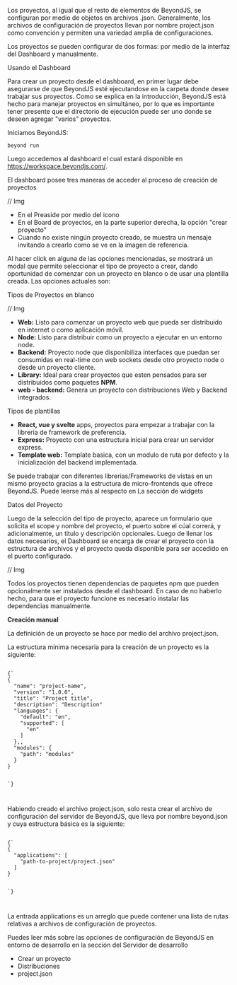 
<Title>Gestión de un proyecto</Title>

Los proyectos, al igual que el resto de elementos de BeyondJS, se configuran por medio de objetos en archivos .json. Generalmente, los archivos de configuración de proyectos llevan por nombre <Link to="/docs/projects/json">project.json</Link> como convención y permiten una variedad amplia de configuraciones.

Los proyectos se pueden configurar de dos formas: por medio de la interfaz del Dashboard y manualmente.

<SubTitle>Usando el Dashboard</SubTitle>

Para crear un proyecto desde el dashboard, en primer lugar debe asegurarse de que BeyondJS esté ejecutandose en la carpeta donde desee trabajar sus proyectos. Como se explica en la <Link to="/docs/projects/intro">introducción</Link>, BeyondJS está hecho para manejar proyectos en simultáneo, por lo que es importante tener presente que el directorio de ejecución puede ser uno donde se deseen agregar "varios" proyectos.

Iniciamos BeyondJS:

<Code>beyond run</Code>

Luego accedemos al dashboard el cual estará disponible en <ELink to="https://workspace.beyondjs.com/">https://workspace.beyondjs.com/</ELink>.

El dashboard posee tres maneras de acceder al proceso de creación de proyectos

// Img

-   En el <Link to="/docs/dashboard#preaside">Preaside</Link> por medio del icono
-   En el <Link to="/docs/dashboard#board">Board</Link> de proyectos, en la parte superior derecha, la opción "crear proyecto"
-   Cuando no existe ningún proyecto creado, se muestra un mensaje invitando a crearlo como se ve en la imagen de referencia.

Al hacer click en alguna de las opciones mencionadas, se mostrará un modal que permite seleccionar el tipo de proyecto a crear, dando oportunidad de comenzar con un proyecto en blanco o de usar una plantilla creada. Las opciones actuales son:

<SubTitle>Tipos de Proyectos en blanco</SubTitle>

// Img

-   **Web:** Listo para comenzar un proyecto web que pueda ser distribuido en internet o como aplicación móvil.
-   **Node:** Listo para distribuir como un proyecto a ejecutar en un entorno node.
-   **Backend:** Proyecto node que disponibiliza interfaces que puedan ser consumidas en real-time con web sockets desde otro proyecto node o desde un proyecto cliente.
-   **Library:** Ideal para crear proyectos que esten pensados para ser distribuidos como paquetes **NPM**.
-   **web - backend:** Genera un proyecto con distribuciones Web y Backend integrados.

<SubTitle>Tipos de plantillas</SubTitle>

-   **React, vue y svelte** apps, proyectos para empezar a trabajar con la libreria de framework de preferencia.
-   **Express:** Proyecto con una estructura inicial para crear un servidor express.
-   **Template web:** Template basica, con un modulo de ruta por defecto y la inicialización del backend implementada.

Se puede trabajar con diferentes librerias/Frameworks de vistas en un mismo proyecto gracias a la estructura de micro-frontends que ofrece BeyondJS. Puede leerse más al respecto en <Link to="/docs/widgets/intro">La sección de widgets</Link>

<SubTitle>Datos del Proyecto</SubTitle>

Luego de la selección del tipo de proyecto, aparece un formulario que solicita el scope y nombre del proyecto, el puerto sobre el cúal correrá, y adicionalmente, un titulo y descripción opcionales. Luego de llenar los datos necesarios, el Dashboard se encarga de crear el proyecto con la estructura de archivos y el proyecto queda disponible para ser accedido en el puerto configurado.

// Img

Todos los proyectos tienen dependencias de paquetes npm que pueden opcionalmente ser instalados desde el dashboard. En caso de no haberlo hecho, para que el proyecto funcione es necesario instalar las dependencias manualmente.

**Creación manual**

La definición de un proyecto se hace por medio del archivo project.json.

La estructura mínima necesaria para la creación de un proyecto es la siguiente:

<Code>
{`
{
  "name": "project-name",
  "version": "1.0.0",
  "title": "Project title",
  "description": "Description"
  "languages": {
    "default": "en",
    "supported": [
      "en"
    ]
  },,
  "modules": {
    "path": "modules"
  }
}

`}

</Code>

Habiendo creado el archivo project.json, solo resta crear el archivo de configuración del servidor de BeyondJS, que lleva por nombre beyond.json y cuya estructura básica es la siguiente:

<Code>
{`
{
  "applications": [
    "path-to-project/project.json"
  ]
}

`}

</Code>

La entrada applications es un arreglo que puede contener una lista de rutas relativas a archivos de configuración de proyectos.

Puedes leer más sobre las opciones de configuración de BeyondJS en entorno de desarrollo en la sección del <Link to="/docs/dev-server">Servidor de desarrollo</Link>

-   <Link to="/docs/projects/create">Crear un proyecto</Link>
-   <Link to="/docs/projects/distributions">Distribuciones</Link>
-   <Link to="/docs/projects/json">project.json</Link>
